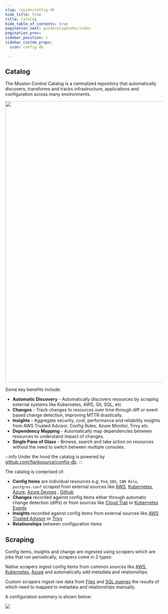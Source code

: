 ```yaml
---
slug: /guide/config-db
hide_title: true
title: Catalog
hide_table_of_contents: true
pagination_next: guide/playbooks/index
pagination_prev:
sidebar_position: 1
sidebar_custom_props:
  icon: config-db

---
```


## Catalog

The Mission Control Catalog is a centralized repository that automatically discovers, transforms and tracks infrastructure, applications and configuration across many environments.



<img src="/img/config-db.svg" width="900px" className='pb-10'></img>



Some key benefits include:

* **Automatic Discovery** - Automatically discovers resources by scraping external systems like Kubernetes, AWS, Git, SQL, etc
* **Changes** - Track changes to resources over time through diff or event based change detection, improving MTTR drastically.
* **Insights** - Aggregate security, cost, performance and reliability insights from AWS Trusted Advisor, Config Rules, Azure Monitor, Trivy etc.
* **Dependency Mapping** - Automatically map dependencies between resources to understand impact of changes.
* **Single Pane of Glass** - Browse, search and take action on resources without the need to switch between multiple consoles.

:::info
Under the hood the catalog is powered by [github.com/flanksource/config-db](https://github.com/flanksource/config-db).
:::

The catalog is comprised of:

* **Config Items** are individual resources e.g. `Pod`, `EBS`, `IAM Role`, `postgres.conf` scraped from external sources like  [AWS](/config-db/scrapers/aws), [Kubernetes](/config-db/scrapers/kubernetes), [Azure](/config-db/scrapers/azure), [Azure Devops](/config-db/scrapers/azure-devops) , [Github](/config-db/scrapers/github)
* **Changes** recorded against config items either through automatic change detection (diffs) or from sources like [Cloud Trail](/config-db/scrapers/aws#cloudtrail) or [Kubernetes Events](/config-db/scrapers/kubernetes#events)
* **Insights** recorded against config items from external sources like [AWS Trusted Advisor](/config-db/scrapers/aws#trusted-advisor) or [Trivy](/config-db/scrapers/trivy)
* **Relationships** between configuration items


## Scraping

Config items, insights and change are ingested using scrapers which are jobs that run periodically, scrapers come in 2 types:

<Step step={1} name="Native" style="list">


Native scrapers ingest config items from common sources like [AWS](/config-db/scrapers/aws), [Kubernetes](/config-db/scrapers/kubernetes), [Azure](/config-db/scrapers/azure) and automatically add metadata and relationships
</Step>

<Step step={2} name="Custom" style="list">

Custom scrapers ingest raw data from [Files](/config-db/scrapers/custom/file) and [SQL queries](/config-db/scrapers/custom/sql) the results of which need to mapped to metadata and relationships manually.

</Step>


A configuration summary is shown below:

![](/img/config-db.png)

